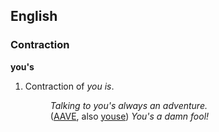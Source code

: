 ==English==

===Contraction===
'''you's'''

# Contraction of ''you is''.
#: ''Talking to you's always an adventure.''
#: ([[w:African American Vernacular English|AAVE]], also [[youse]]) ''You's a damn fool!''